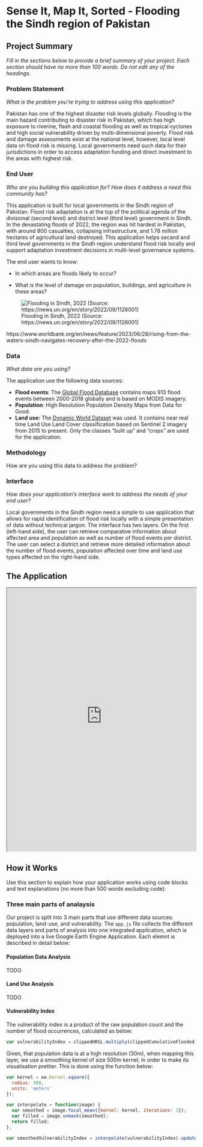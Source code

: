 # Sense It, Map It, Sorted - Flooding the Sindh region of Pakistan

## Project Summary

*Fill in the sections below to provide a brief summary of your project. Each section should have no more than 100 words. Do not edit any of the headings.*

### Problem Statement

*What is the problem you're trying to address using this application?*

Pakistan has one of the highest disaster risk levels globally. Flooding is the main hazard contributing to disaster risk in Pakistan, which has high exposure to riverine, flash and coastal flooding as well as tropical cyclones and high social vulnerability driven by multi-dimensional poverty. Flood risk and damage assessments exist at the national level, however, local level data on flood risk is missing. Local governments need such data for their jurisdictions in order to access adaptation funding and direct investment to the areas with highest risk.

### End User

*Who are you building this application for? How does it address a need this community has?*

This application is built for local governments in the Sindh region of Pakistan. Flood risk adaptation is at the top of the political agenda of the divisional (second level) and district level (third level) government in Sindh. In the devastating floods of 2022, the region was hit hardest in Pakistan, with around 800 casualties, collapsing infrastructure, and 1.78 million hectares of agricultural land destroyed. This application helps secand and third level governments in the Sindh region understand flood risk locally and support adaptation investment decisions in multi-level governance systems.

The end user wants to know:

-   In which areas are floods likely to occur?

-   What is the level of damage on population, buildings, and agriculture in these areas?

![Flooding in Sindh, 2022 (Source: https://news.un.org/en/story/2022/09/1126001)](images/floodsindh.jpg)

https://www.worldbank.org/en/news/feature/2023/06/28/rising-from-the-waters-sindh-navigates-recovery-after-the-2022-floods

### Data

*What data are you using?*

The application use the following data sources:

-   **Flood events**: The [Global Flood Database](https://developers.google.com/earth-engine/datasets/catalog/GLOBAL_FLOOD_DB_MODIS_EVENTS_V1) contains maps 913 flood events between 2000-2018 globally and is based on MODIS imagery.
-   **Population**: High Resolution Population Density Maps from Data for Good.
-   **Land use:** The [Dynamic World Dataset](https://developers.google.com/earth-engine/datasets/catalog/GOOGLE_DYNAMICWORLD_V1) was used. It contains near real time Land Use Land Cover classification based on Sentinel 2 imagery from 2015 to present. Only the classes "bulit up" and "crops" are used for the application.

### Methodology

How are you using this data to address the problem?

### Interface

*How does your application's interface work to address the needs of your end user?*

Local governments in the Sindh region need a simple to use application that allows for rapid identification of flood risk locally with a simple presentation of data without technical jargon. The interface has two layers. On the first (left-hand side), the user can retrieve comparative information about affected area and population as well as number of flood events per district. The user can select a district and retrieve more detailed information about the number of flood events, population affected over time and land use types affected on the right-hand side.

## The Application

::: column-page
<iframe src='https://ee-yankomagn.projects.earthengine.app/view/floods-pakistan' width='100%' height='700px'></iframe>
:::

## How it Works

Use this section to explain how your application works using code blocks and text explanations (no more than 500 words excluding code):

### Three main parts of analaysis
Our project is split into 3 main parts that use different data sources: population, land-use, and vulnerability. The `app.js` file collects the different data layers and parts of analysis into one integrated application, which is deployed into a live Google Earth Engine Application. Each elemnt is described in detail below:

#### Population Data Analysis
TODO

#### Land Use Analysis
TODO

#### Vulnerability Index

The vulnerability index is a product of the raw population count and the number of flood occurrences, calculated as below:

``` js
var vulnerabilityIndex = clippedHRSL.multiply(clippedCumulativeFlooded);
```
Given, that population data is at a high resolution (30m), when mapping this layer, we use a smoothing kernel of size 500m kernel, in order to make its visualisation prettier. This is done using the function below:

``` js
var kernel = ee.Kernel.square({
  radius: 500,
  units: 'meters'
});

var interpolate = function(image) {
  var smoothed = image.focal_mean({kernel: kernel, iterations: 1});
  var filled = image.unmask(smoothed);
  return filled;
};

var smoothedVulnerabilityIndex = interpolate(vulnerabilityIndex).updateMask(interpolate(vulnerabilityIndex).gt(0));
```
